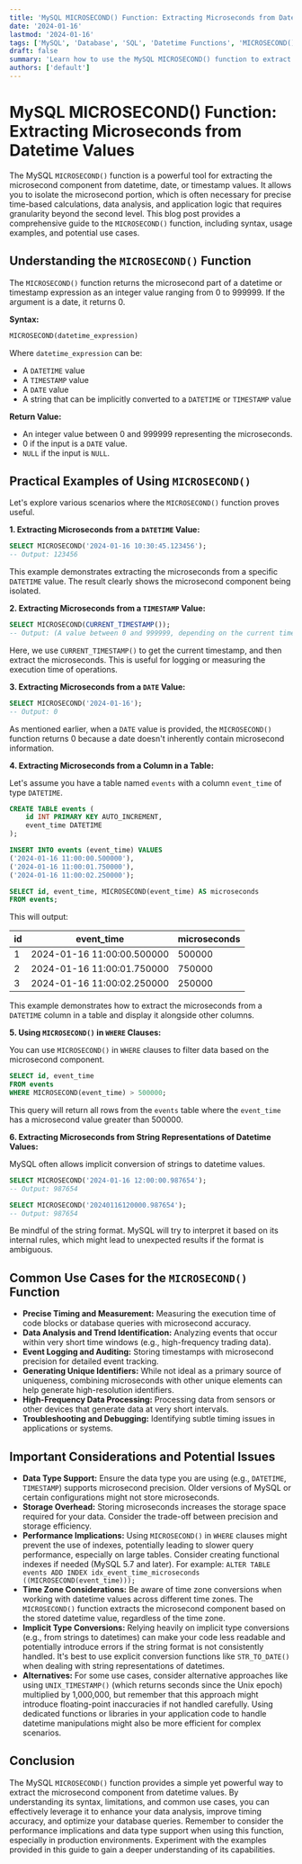 ```yaml
---
title: 'MySQL MICROSECOND() Function: Extracting Microseconds from Datetime Values'
date: '2024-01-16'
lastmod: '2024-01-16'
tags: ['MySQL', 'Database', 'SQL', 'Datetime Functions', 'MICROSECOND()', 'Time Extraction', 'Query Optimization']
draft: false
summary: 'Learn how to use the MySQL MICROSECOND() function to extract the microsecond component from datetime, date, and timestamp values. This comprehensive guide provides detailed explanations, code examples, and use cases for efficient data analysis and manipulation.'
authors: ['default']
---
```


# MySQL MICROSECOND() Function: Extracting Microseconds from Datetime Values

The MySQL `MICROSECOND()` function is a powerful tool for extracting the microsecond component from datetime, date, or timestamp values.  It allows you to isolate the microsecond portion, which is often necessary for precise time-based calculations, data analysis, and application logic that requires granularity beyond the second level. This blog post provides a comprehensive guide to the `MICROSECOND()` function, including syntax, usage examples, and potential use cases.

## Understanding the `MICROSECOND()` Function

The `MICROSECOND()` function returns the microsecond part of a datetime or timestamp expression as an integer value ranging from 0 to 999999. If the argument is a date, it returns 0.

**Syntax:**

```sql
MICROSECOND(datetime_expression)
```

Where `datetime_expression` can be:

*   A `DATETIME` value
*   A `TIMESTAMP` value
*   A `DATE` value
*   A string that can be implicitly converted to a `DATETIME` or `TIMESTAMP` value

**Return Value:**

*   An integer value between 0 and 999999 representing the microseconds.
*   0 if the input is a `DATE` value.
*   `NULL` if the input is `NULL`.

## Practical Examples of Using `MICROSECOND()`

Let's explore various scenarios where the `MICROSECOND()` function proves useful.

**1. Extracting Microseconds from a `DATETIME` Value:**

```sql
SELECT MICROSECOND('2024-01-16 10:30:45.123456');
-- Output: 123456
```

This example demonstrates extracting the microseconds from a specific `DATETIME` value.  The result clearly shows the microsecond component being isolated.

**2. Extracting Microseconds from a `TIMESTAMP` Value:**

```sql
SELECT MICROSECOND(CURRENT_TIMESTAMP());
-- Output: (A value between 0 and 999999, depending on the current time)
```

Here, we use `CURRENT_TIMESTAMP()` to get the current timestamp, and then extract the microseconds.  This is useful for logging or measuring the execution time of operations.

**3. Extracting Microseconds from a `DATE` Value:**

```sql
SELECT MICROSECOND('2024-01-16');
-- Output: 0
```

As mentioned earlier, when a `DATE` value is provided, the `MICROSECOND()` function returns 0 because a date doesn't inherently contain microsecond information.

**4. Extracting Microseconds from a Column in a Table:**

Let's assume you have a table named `events` with a column `event_time` of type `DATETIME`.

```sql
CREATE TABLE events (
    id INT PRIMARY KEY AUTO_INCREMENT,
    event_time DATETIME
);

INSERT INTO events (event_time) VALUES
('2024-01-16 11:00:00.500000'),
('2024-01-16 11:00:01.750000'),
('2024-01-16 11:00:02.250000');

SELECT id, event_time, MICROSECOND(event_time) AS microseconds
FROM events;
```

This will output:

| id | event_time                | microseconds |
|---|---------------------------|-------------|
| 1 | 2024-01-16 11:00:00.500000 | 500000      |
| 2 | 2024-01-16 11:00:01.750000 | 750000      |
| 3 | 2024-01-16 11:00:02.250000 | 250000      |

This example demonstrates how to extract the microseconds from a `DATETIME` column in a table and display it alongside other columns.

**5. Using `MICROSECOND()` in `WHERE` Clauses:**

You can use `MICROSECOND()` in `WHERE` clauses to filter data based on the microsecond component.

```sql
SELECT id, event_time
FROM events
WHERE MICROSECOND(event_time) > 500000;
```

This query will return all rows from the `events` table where the `event_time` has a microsecond value greater than 500000.

**6. Extracting Microseconds from String Representations of Datetime Values:**

MySQL often allows implicit conversion of strings to datetime values.

```sql
SELECT MICROSECOND('2024-01-16 12:00:00.987654');
-- Output: 987654

SELECT MICROSECOND('20240116120000.987654');
-- Output: 987654
```

Be mindful of the string format. MySQL will try to interpret it based on its internal rules, which might lead to unexpected results if the format is ambiguous.

## Common Use Cases for the `MICROSECOND()` Function

*   **Precise Timing and Measurement:**  Measuring the execution time of code blocks or database queries with microsecond accuracy.
*   **Data Analysis and Trend Identification:** Analyzing events that occur within very short time windows (e.g., high-frequency trading data).
*   **Event Logging and Auditing:** Storing timestamps with microsecond precision for detailed event tracking.
*   **Generating Unique Identifiers:** While not ideal as a primary source of uniqueness, combining microseconds with other unique elements can help generate high-resolution identifiers.
*   **High-Frequency Data Processing:** Processing data from sensors or other devices that generate data at very short intervals.
*   **Troubleshooting and Debugging:** Identifying subtle timing issues in applications or systems.

## Important Considerations and Potential Issues

*   **Data Type Support:** Ensure the data type you are using (e.g., `DATETIME`, `TIMESTAMP`) supports microsecond precision.  Older versions of MySQL or certain configurations might not store microseconds.
*   **Storage Overhead:** Storing microseconds increases the storage space required for your data. Consider the trade-off between precision and storage efficiency.
*   **Performance Implications:**  Using `MICROSECOND()` in `WHERE` clauses might prevent the use of indexes, potentially leading to slower query performance, especially on large tables. Consider creating functional indexes if needed (MySQL 5.7 and later).  For example: `ALTER TABLE events ADD INDEX idx_event_time_microseconds ((MICROSECOND(event_time)));`
*   **Time Zone Considerations:** Be aware of time zone conversions when working with datetime values across different time zones. The `MICROSECOND()` function extracts the microsecond component based on the stored datetime value, regardless of the time zone.
*   **Implicit Type Conversions:** Relying heavily on implicit type conversions (e.g., from strings to datetimes) can make your code less readable and potentially introduce errors if the string format is not consistently handled. It's best to use explicit conversion functions like `STR_TO_DATE()` when dealing with string representations of datetimes.
*   **Alternatives:**  For some use cases, consider alternative approaches like using `UNIX_TIMESTAMP()` (which returns seconds since the Unix epoch) multiplied by 1,000,000, but remember that this approach might introduce floating-point inaccuracies if not handled carefully.  Using dedicated functions or libraries in your application code to handle datetime manipulations might also be more efficient for complex scenarios.

## Conclusion

The MySQL `MICROSECOND()` function provides a simple yet powerful way to extract the microsecond component from datetime values.  By understanding its syntax, limitations, and common use cases, you can effectively leverage it to enhance your data analysis, improve timing accuracy, and optimize your database queries.  Remember to consider the performance implications and data type support when using this function, especially in production environments. Experiment with the examples provided in this guide to gain a deeper understanding of its capabilities.